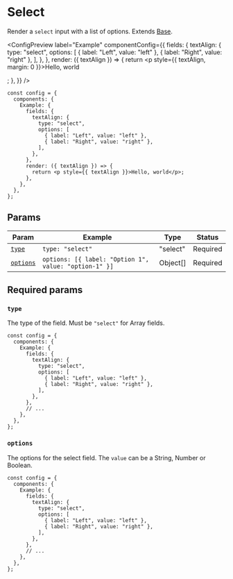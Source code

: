 
# Select

Render a `select` input with a list of options. Extends [Base](base).

<ConfigPreview
  label="Example"
  componentConfig={{
    fields: {
      textAlign: {
        type: "select",
        options: [
          { label: "Left", value: "left" },
          { label: "Right", value: "right" },
        ],
      },
    },
    render: ({ textAlign }) => {
      return <p style={{ textAlign, margin: 0 }}>Hello, world</p>;
    },
  }}
/>

```tsx showLineNumbers copy {5-11}
const config = {
  components: {
    Example: {
      fields: {
        textAlign: {
          type: "select",
          options: [
            { label: "Left", value: "left" },
            { label: "Right", value: "right" },
          ],
        },
      },
      render: ({ textAlign }) => {
        return <p style={{ textAlign }}>Hello, world</p>;
      },
    },
  },
};
```

## Params

| Param                 | Example                                               | Type     | Status   |
| --------------------- | ----------------------------------------------------- | -------- | -------- |
| [`type`](#type)       | `type: "select"`                                      | "select" | Required |
| [`options`](#options) | `options: [{ label: "Option 1", value: "option-1" }]` | Object[] | Required |

## Required params

### `type`

The type of the field. Must be `"select"` for Array fields.

```tsx showLineNumbers copy {6}
const config = {
  components: {
    Example: {
      fields: {
        textAlign: {
          type: "select",
          options: [
            { label: "Left", value: "left" },
            { label: "Right", value: "right" },
          ],
        },
      },
      // ...
    },
  },
};
```

### `options`

The options for the select field. The `value` can be a String, Number or Boolean.

```tsx showLineNumbers copy {7-10}
const config = {
  components: {
    Example: {
      fields: {
        textAlign: {
          type: "select",
          options: [
            { label: "Left", value: "left" },
            { label: "Right", value: "right" },
          ],
        },
      },
      // ...
    },
  },
};
```
